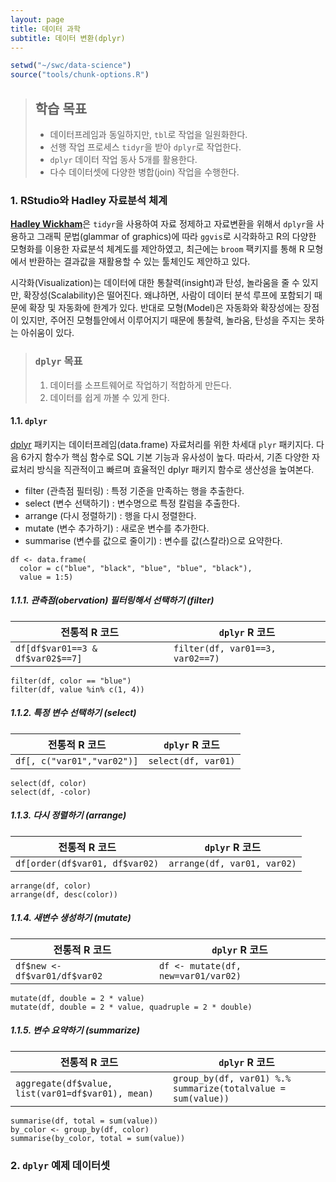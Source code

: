 ```yaml
---
layout: page
title: 데이터 과학
subtitle: 데이터 변환(dplyr)
---
```


```r
setwd("~/swc/data-science")
source("tools/chunk-options.R")
````

> ## 학습 목표 {.objectives}
>
> * 데이터프레임과 동일하지만, `tbl`로 작업을 일원화한다. 
> * 선행 작업 프로세스 `tidyr`을 받아 `dplyr`로 작업한다.
> * `dplyr` 데이터 작업 동사 5개를 활용한다.
> * 다수 데이터셋에 다양한 병합(join) 작업을 수행한다.


### 1. RStudio와 Hadley 자료분석 체계

**[Hadley Wickham](http://www.had.co.nz/)**은 `tidyr`을 사용하여 자료 정제하고 자료변환을 위해서 `dplyr`을 사용하고 그래픽 문법(glammar of graphics)에 따라 `ggvis`로 시각화하고 R의 다양한 모형화를 이용한 자료분석 체계도를 제안하였고, 최근에는 `broom` 팩키지를 통해 R 모형에서 반환하는 결과값을 재활용할 수 있는 툴체인도 제안하고 있다.

시각화(Visualization)는 데이터에 대한 통찰력(insight)과 탄성, 놀라움을 줄 수 있지만, 확장성(Scalability)은 떨어진다. 왜냐하면, 사람이 데이터 분석 루프에 포함되기 때문에 확장 및 자동화에 한계가 있다. 반대로 모형(Model)은 자동화와 확장성에는 장점이 있지만, 주어진 모형틀안에서 이루어지기 때문에 통찰력, 놀라움, 탄성을 주지는 못하는 아쉬움이 있다. 

> ### `dplyr` 목표 {.callout}
>
> 1. 데이터를 소프트웨어로 작업하기 적합하게 만든다.  
> 2. 데이터를 쉽게 까볼 수 있게 한다.


#### 1.1. `dplyr`

[dplyr](http://cran.r-project.org/web/packages/dplyr/dplyr.pdf) 패키지는 데이터프레임(data.frame) 자료처리를 위한 차세대 `plyr` 패키지다. 다음 6가지 함수가 핵심 함수로 SQL 기본 기능과 유사성이 높다. 따라서, 기존 다양한 자료처리 방식을 직관적이고 빠르며 효율적인 dplyr 패키지 함수로 생산성을 높여본다.

 - filter (관측점 필터링) : 특정 기준을 만족하는 행을 추출한다.
 - select (변수 선택하기) : 변수명으로 특정 칼럼을 추출한다.
 - arrange (다시 정렬하기) : 행을 다시 정렬한다.
 - mutate (변수 추가하기) : 새로운 변수를 추가한다. 
 - summarise (변수를 값으로 줄이기) : 변수를 값(스칼라)으로 요약한다.

~~~ {.input}
df <- data.frame( 
  color = c("blue", "black", "blue", "blue", "black"), 
  value = 1:5) 
~~~
 
##### 1.1.1. 관측점(obervation) 필터링해서 선택하기 (filter)

| 전통적 R 코드 | `dplyr` R 코드 |
|---------------|---------------|
|`df[df$var01==3 & df$var02$==7]` |`filter(df, var01==3, var02==7)`|


~~~ {.input}
filter(df, color == "blue")
filter(df, value %in% c(1, 4))
~~~

##### 1.1.2. 특정 변수 선택하기 (select)

| 전통적 R 코드 | `dplyr` R 코드 |
|---------------|---------------|
|`df[, c("var01","var02")]` |`select(df, var01)`|


~~~ {.input}
select(df, color)
select(df, -color)
~~~

##### 1.1.3. 다시 정렬하기 (arrange)

| 전통적 R 코드 | `dplyr` R 코드 |
|---------------|---------------|
|`df[order(df$var01, df$var02)` |`arrange(df, var01, var02)`|

~~~ {.input}
arrange(df, color)
arrange(df, desc(color))
~~~

##### 1.1.4. 새변수 생성하기 (mutate)

| 전통적 R 코드 | `dplyr` R 코드 |
|---------------|---------------|
|`df$new <- df$var01/df$var02` |`df <- mutate(df, new=var01/var02)`|

~~~ {.input}
mutate(df, double = 2 * value)
mutate(df, double = 2 * value, quadruple = 2 * double)
~~~

##### 1.1.5. 변수 요약하기 (summarize)

| 전통적 R 코드 | `dplyr` R 코드 |
|---------------|---------------|
|`aggregate(df$value, list(var01=df$var01), mean)` |`group_by(df, var01) %.% summarize(totalvalue = sum(value))`|


~~~ {.input}
summarise(df, total = sum(value))
by_color <- group_by(df, color) 
summarise(by_color, total = sum(value))
~~~

### 2. `dplyr` 예제 데이터셋
 
``` r

```

